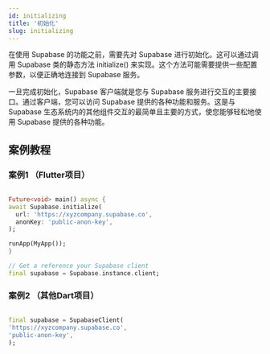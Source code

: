 ```yaml
---
id: initializing
title: '初始化'
slug: initializing
---
```




在使用 Supabase 的功能之前，需要先对 Supabase 进行初始化。这可以通过调用 Supabase 类的静态方法 initialize() 来实现。这个方法可能需要提供一些配置参数，以便正确地连接到 Supabase 服务。

一旦完成初始化，Supabase 客户端就是您与 Supabase 服务进行交互的主要接口。通过客户端，您可以访问 Supabase 提供的各种功能和服务。这是与 Supabase 生态系统内的其他组件交互的最简单且主要的方式，使您能够轻松地使用 Supabase 提供的各种功能。



## 案例教程

### 案例1 （Flutter项目）


<Tabs scrollable size="small" type="underlined" defaultActiveId="demo2">

<TabPanel id="demo2" label="使用方法">

  ```dart
                                                                              
Future<void> main() async {
  await Supabase.initialize(
    url: 'https://xyzcompany.supabase.co',
    anonKey: 'public-anon-key',
  );

  runApp(MyApp());
}

// Get a reference your Supabase client
final supabase = Supabase.instance.client;
  ```

</TabPanel>
</Tabs>



### 案例2 （其他Dart项目）

<Tabs scrollable size="small" type="underlined" defaultActiveId="demo2">

<TabPanel id="demo2" label="使用方法">

  ```dart
                                                                              
final supabase = SupabaseClient(
  'https://xyzcompany.supabase.co',
  'public-anon-key',
);
  ```

</TabPanel>
</Tabs>